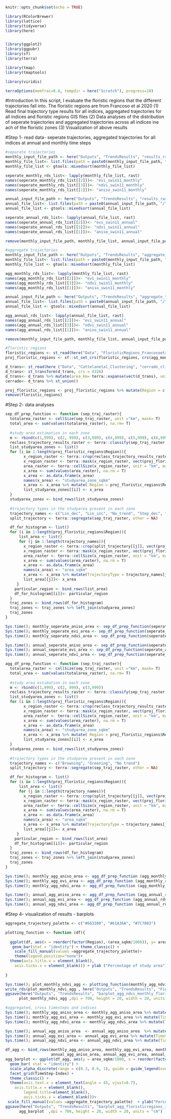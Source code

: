 ```r
knitr::opts_chunk$set(echo = TRUE)
```

```r
library(RColorBrewer)
library(lattice)
library(tidyverse)
library(here)


library(ggplot2)
library(ggpubr)
library(sf)
library(terra)

library(tmap)
library(tmaptools)

library(viridis)

terraOptions(memfrac=0.8, tempdir = here("Scratch"), progress=10)
```
#Introduction
In this script, I evaluate the floristic regions that the different trajectories fall into. 
The floristic regions are from Francoso et al 2020 
(1) Read final trajectory type results for all indices, aggregated trajectories for all indices and floristic regions GIS files
(2) Data analyses of the distribution of seperate trajectories and aggregated trajectories across all indices ine ach of the floristic zones 
(3) Visualization of above results


#Step 1- read data- seperate trajectories, aggregated trajectories for all indices at annual and monthly time steps
```r
#separate trajectories 
monthly_input_file_path <- here("Outputs", "TrendsResults", "results_rasters", "monthly")
monthly_file_list<- list.files(path = paste0(monthly_input_file_path, "/"), pattern = paste0("*","_monthly_swin11","*"), all.files = T, full.names = T)
monthly_file_list <- gtools::mixedsort(monthly_file_list)

seperate_monthly_rds_list<- lapply(monthly_file_list, rast)
names(seperate_monthly_rds_list[[2]])<- "evi_swin11_monthly"
names(seperate_monthly_rds_list[[3]])<- "ndvi_swin11_monthly"
names(seperate_monthly_rds_list[[1]])<- "aniso_swin11_monthly"

annual_input_file_path <- here("Outputs", "TrendsResults", "results_rasters", "annual")
annual_file_list<- list.files(path = paste0(annual_input_file_path, "/"), pattern = paste0("*","_annual_swin11","*"), all.files = T, full.names = T)
annual_file_list <- gtools::mixedsort(annual_file_list)

seperate_annual_rds_list<- lapply(annual_file_list, rast)
names(seperate_annual_rds_list[[2]])<- "evi_swin11_annual"
names(seperate_annual_rds_list[[3]])<- "ndvi_swin11_annual"
names(seperate_annual_rds_list[[1]])<- "aniso_swin11_annual"

remove(monthly_input_file_path, monthly_file_list, annual_input_file_path, annual_file_list)

#aggregate trajectories
monthly_input_file_path <- here("Outputs", "TrendsResults", "aggregate_trajectory_results", "monthly")
monthly_file_list<- list.files(path = paste0(monthly_input_file_path, "/"), pattern = paste0("*","_swin11","*"), all.files = T, full.names = T)
monthly_file_list <- gtools::mixedsort(monthly_file_list)

agg_monthly_rds_list<- lapply(monthly_file_list, rast)
names(agg_monthly_rds_list[[2]])<- "evi_swin11_monthly"
names(agg_monthly_rds_list[[3]])<- "ndvi_swin11_monthly"
names(agg_monthly_rds_list[[1]])<- "aniso_swin11_monthly"

annual_input_file_path <- here("Outputs", "TrendsResults", "aggregate_trajectory_results", "annual")
annual_file_list<- list.files(path = paste0(annual_input_file_path, "/"), pattern = paste0("*","_swin11","*"), all.files = T, full.names = T)
annual_file_list <- gtools::mixedsort(annual_file_list)

agg_annual_rds_list<- lapply(annual_file_list, rast)
names(agg_annual_rds_list[[2]])<- "evi_swin11_annual"
names(agg_annual_rds_list[[3]])<- "ndvi_swin11_annual"
names(agg_annual_rds_list[[1]])<- "aniso_swin11_annual"

remove(monthly_input_file_path, monthly_file_list, annual_input_file_path, annual_file_list)

#floristic regions
floristic_regions <- st_read(here("Data", "FloristicRegions_Francosoetal","Cerrado2019_BDs.shp"))
proj_floristic_regions <- sf::st_set_crs(floristic_regions, crs(agg_monthly_rds_list[[3]]))

d_trans<- st_read(here ("Data", "Cattelanetal_Clustering", "cerrado_climate_zones.shp"))
d_trans<- st_transform(d_trans, crs = 4326)
d_trans<- d_trans %>% mutate(area_km= terra::expanse(vect(d_trans), unit="km"))
cerrado<- d_trans %>% st_union()

proj_floristic_regions <- proj_floristic_regions %>% mutate(Region = c("Central-East", "Central-West", "North-East", "North-West", "South","South-East", "South-West", "external North" ))
remove(floristic_regions)

```

#Step 2- data analyses
```r
sep_df_prep_function <- function (sep_traj_raster){
  totalarea_raster <- cellSize(sep_traj_raster, unit ="km", mask= T)
  total_area <- sum(values(totalarea_raster), na.rm= T)
  
  #study area estimation in each zone
  m <- rbind(c(1,999), c(2, 999), c(3,999), c(4,999), c(5,999), c(6,999), c(7,999), c(8,999), c(9,999))
  reclass_trajectory_results_raster <- terra::classify(sep_traj_raster,m, others=NA)
  list_studyarea_zones <- list()
  for (i in 1:length(proj_floristic_regions$Region)){
        x_region_raster <- terra::crop(reclass_trajectory_results_raster , vect(proj_floristic_regions$geometry[[i]]))
        x_region_raster <- terra::mask(x_region_raster, vect(proj_floristic_regions$geometry[[i]]))
        area_raster <- terra::cellSize(x_region_raster, unit = "km", mask= T)
        x_area <- sum(values(area_raster), na.rm = T)
        x_area <- as.data.frame(x_area)
        names(x_area) <- "studyarea_zone_sqkm"
        x_area <- x_area %>% mutate( Region = proj_floristic_regions$Region[i])
        list_studyarea_zones[[i]] <- x_area
  }
  studyarea_zones <- bind_rows(list_studyarea_zones)
  
  #trajectory types in the studyarea present in each zone
  trajectory_names <- c("Lin_dec", "Lin_inc", "No_trend", "Step_dec", "Step_inc", "Quad_dec_acc", "Quad_dec_dec", "Quad_inc_acc", "Quad_inc_dec")
  split_trajectory <- terra::segregate(sep_traj_raster, other = NA)

  df_for_histogram <- list()
  for (i in 1:length(proj_floristic_regions$Region)){
      list_area <- list()
      for (j in 1:length(trajectory_names)){
        x_region_raster <- terra::crop(split_trajectory[[j]], vect(proj_floristic_regions$geometry[[i]]))
        x_region_raster <- terra::mask(x_region_raster, vect(proj_floristic_regions$geometry[[i]]))
        area_raster <- terra::cellSize(x_region_raster, unit = "km", mask= T)
        x_area <- sum(values(area_raster), na.rm = T)
        x_area <- as.data.frame(x_area)
        names(x_area) <- "area_sqkm"
        x_area <- x_area %>% mutate(TrajectoryType = trajectory_names[j], Region = proj_floristic_regions$Region[i])
        list_area[[j]]<- x_area
     }
    particular_region <- bind_rows(list_area)
    df_for_histogram[[i]]<- particular_region
  }
  traj_zones <- bind_rows(df_for_histogram)
  traj_zones <- traj_zones %>% left_join(studyarea_zones)
  traj_zones
}

Sys.time(); monthly_seperate_aniso_area <- sep_df_prep_function(seperate_monthly_rds_list[[1]]); Sys.time()
Sys.time(); monthly_seperate_evi_area <- sep_df_prep_function(seperate_monthly_rds_list[[2]]); Sys.time()
Sys.time(); monthly_seperate_ndvi_area <- sep_df_prep_function(seperate_monthly_rds_list[[3]]); Sys.time()

Sys.time(); annual_seperate_aniso_area <- sep_df_prep_function(seperate_annual_rds_list[[1]]); Sys.time()
Sys.time(); annual_seperate_evi_area <- sep_df_prep_function(seperate_annual_rds_list[[2]]); Sys.time()
Sys.time(); annual_seperate_ndvi_area <- sep_df_prep_function(seperate_annual_rds_list[[3]]); Sys.time()

agg_df_prep_function <- function (sep_traj_raster){
  totalarea_raster <- cellSize(sep_traj_raster, unit ="km", mask= T)
  total_area <- sum(values(totalarea_raster), na.rm= T)
  
  #study area estimation in each zone
  m <- rbind(c(1,999), c(2, 999), c(3,999))
  reclass_trajectory_results_raster <- terra::classify(sep_traj_raster,m, others=NA)
  list_studyarea_zones <- list()
  for (i in 1:length(proj_floristic_regions$Region)){
        x_region_raster <- terra::crop(reclass_trajectory_results_raster , vect(proj_floristic_regions$geometry[[i]]))
        x_region_raster <- terra::mask(x_region_raster, vect(proj_floristic_regions$geometry[[i]]))
        area_raster <- terra::cellSize(x_region_raster, unit = "km", mask= T)
        x_area <- sum(values(area_raster), na.rm = T)
        x_area <- as.data.frame(x_area)
        names(x_area) <- "studyarea_zone_sqkm"
        x_area <- x_area %>% mutate( Region = proj_floristic_regions$Region[i])
        list_studyarea_zones[[i]] <- x_area
  }
  studyarea_zones <- bind_rows(list_studyarea_zones)
  
  #trajectory types in the studyarea present in each zone
  trajectory_names <- c("Browning", "Greening", "No trend")
  split_trajectory <- terra::segregate(sep_traj_raster, other = NA)

  df_for_histogram <- list()
  for (i in 1:length(proj_floristic_regions$Region)){
      list_area <- list()
      for (j in 1:length(trajectory_names)){
        x_region_raster <- terra::crop(split_trajectory[[j]], vect(proj_floristic_regions$geometry[[i]]))
        x_region_raster <- terra::mask(x_region_raster, vect(proj_floristic_regions$geometry[[i]]))
        area_raster <- terra::cellSize(x_region_raster, unit = "km", mask= T)
        x_area <- sum(values(area_raster), na.rm = T)
        x_area <- as.data.frame(x_area)
        names(x_area) <- "area_sqkm"
        x_area <- x_area %>% mutate(TrajectoryType = trajectory_names[j], Region = proj_floristic_regions$Region[i])
        list_area[[j]]<- x_area
     }
    particular_region <- bind_rows(list_area)
    df_for_histogram[[i]]<- particular_region
  }
  traj_zones <- bind_rows(df_for_histogram)
  traj_zones <- traj_zones %>% left_join(studyarea_zones)
  traj_zones
}

Sys.time(); monthly_agg_aniso_area <- agg_df_prep_function (agg_monthly_rds_list[[1]]); Sys.time()
Sys.time(); monthly_agg_evi_area <- agg_df_prep_function (agg_monthly_rds_list[[2]]); Sys.time()
Sys.time(); monthly_agg_ndvi_area <- agg_df_prep_function (agg_monthly_rds_list[[3]]); Sys.time()

Sys.time(); annual_agg_aniso_area <- agg_df_prep_function (agg_annual_rds_list[[1]]); Sys.time()
Sys.time(); annual_agg_evi_area <- agg_df_prep_function (agg_annual_rds_list[[2]]); Sys.time()
Sys.time(); annual_agg_ndvi_area <- agg_df_prep_function (agg_annual_rds_list[[3]]); Sys.time()

```


#Step 4- visualization of results - barplots
```r
aggregate_trajectory_palette <- c("#663300", "#61A36A", "#7C7083")

plotting_function <- function (df){
  
  ggplot(df, aes(x = reorder(factor(Region),-(area_sqkm/1000)), y= area_sqkm/1000, fill =factor(TrajectoryType))) + 
   geom_bar(stat = "identity") + theme_classic() +
    scale_fill_manual(values =aggregate_trajectory_palette)+
    theme(legend.position="none")+
  theme(axis.title.x = element_blank(),
    axis.ticks.x = element_blank()) + ylab ("Percentage of study area") 
  
}  

Sys.time(); plot_monthly_ndvi_agg <- plotting_function(monthly_agg_ndvi_area) 
write_rds(plot_monthly_ndvi_agg , here("Outputs", "TrendsResults", "Figures", "agg_trajectories_floristicregions.rdata"))
ggsave(here("Outputs", "TrendsResults", "barplot_agg_ndvi_monthly_floristicregions.png"),
      plot_monthly_ndvi_agg ,dpi = 700, height = 20, width = 20, units = "cm")

#aggregated, cross timesteps and indices
Sys.time(); monthly_agg_aniso_area <- monthly_agg_aniso_area %>% mutate(TimeStep ="monthly", Index = "anisotropic EVI"); Sys.time()
Sys.time(); monthly_agg_evi_area <- monthly_agg_evi_area %>% mutate(TimeStep ="monthly", Index = "EVI"); Sys.time()
Sys.time(); monthly_agg_ndvi_area <- monthly_agg_ndvi_area %>% mutate(TimeStep ="monthly", Index = "NDVI") ; Sys.time()

Sys.time(); annual_agg_aniso_area  <- annual_agg_aniso_area  %>% mutate(TimeStep ="annual", Index = "anisotropic EVI"); Sys.time()
Sys.time(); annual_agg_evi_area <- annual_agg_evi_area %>% mutate(TimeStep ="annual", Index = "EVI"); Sys.time()
Sys.time(); annual_agg_ndvi_area <- annual_agg_ndvi_area %>% mutate(TimeStep ="annual", Index = "NDVI") ; Sys.time()

df_agg <- bind_rows(monthly_agg_aniso_area, monthly_agg_evi_area, monthly_agg_ndvi_area, 
                    annual_agg_aniso_area, annual_agg_evi_area, annual_agg_ndvi_area)
agg_barplot <- ggplot(df_agg, aes(y = area_sqkm/1000, x = reorder(factor(Region),-(area_sqkm/1000)), fill =factor(TrajectoryType))) +
  geom_bar( stat = "identity") + 
  scale_alpha_discrete(range = c(0.3, 0.6, 1), guide = guide_legend(override.aes = list(fill = "black"))) +
  facet_grid(TimeStep~Index) +
  theme_classic() +
  theme(axis.text.x = element_text(angle = 45, vjust=0.7),
    axis.title.x = element_blank(),
        legend.title=element_blank(),
        axis.ticks.x = element_blank())+ 
 scale_fill_manual(values =aggregate_trajectory_palette)  + ylab("Percentage of study area")
ggsave(here("Outputs", "TrendsResults", "barplot_agg_floristicregions_indices_timestep.png"),
      agg_barplot  ,dpi = 700, height = 20, width = 20, units = "cm")

```
